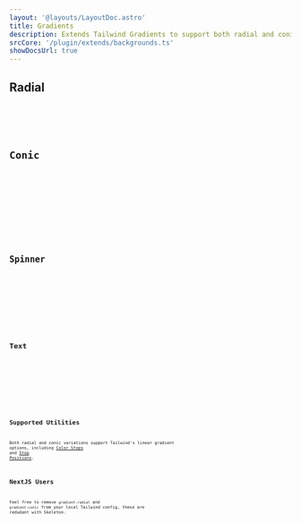 ```yaml
---
layout: '@layouts/LayoutDoc.astro'
title: Gradients
description: Extends Tailwind Gradients to support both radial and conic variations.
srcCore: '/plugin/extends/backgrounds.ts'
showDocsUrl: true
---
```




## Radial

<Preview client:load>
  <Fragment slot="preview">
    <Example />
  </Fragment>
  <Fragment slot="code">
    <Code code={ExampleRaw} lang="astro" />
  </Fragment>
</Preview>

## Conic

<Preview client:load>
  <Fragment slot="preview">
    <ExampleConic />
  </Fragment>
  <Fragment slot="code">
    <Code code={ExampleConicRaw} lang="astro" />
  </Fragment>
</Preview>

## Spinner

<Preview client:load>
  <Fragment slot="preview">
    <ExampleSpinner />
  </Fragment>
  <Fragment slot="code">
    <Code code={ExampleSpinnerRaw} lang="astro" />
  </Fragment>
</Preview>

## Text

<Preview client:load>
  <Fragment slot="preview">
    <ExampleText />
  </Fragment>
  <Fragment slot="code">
    <Code code={ExampleTextRaw} lang="astro" />
  </Fragment>
</Preview>

## Supported Utilities

Both radial and conic variations support Tailwind's linear gradient options, including [Color Stops](https://tailwindcss.com/docs/gradient-color-stops) and [Stop Positions](https://tailwindcss.com/blog/tailwindcss-v3-3#fine-tune-gradient-color-stop-positions).

## NextJS Users

Feel free to remove `gradient-radial` and `gradient-conic` from your local Tailwind config, these are redudant with Skeleton.
